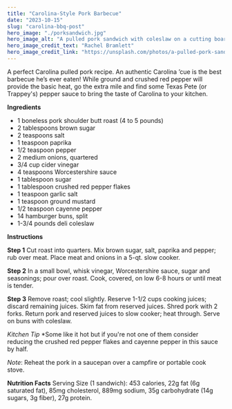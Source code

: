```yaml
---
title: "Carolina-Style Pork Barbecue"
date: "2023-10-15"
slug: "carolina-bbq-post"
hero_image: "./porksandwich.jpg"
hero_image_alt: "A pulled pork sandwich with coleslaw on a cutting board"
hero_image_credit_text: "Rachel Bramlett"
hero_image_credit_link: "https://unsplash.com/photos/a-pulled-pork-sandwich-on-a-wooden-cutting-board-9-MDbSrsOOw"
---
```


A perfect Carolina pulled pork recipe. An authentic Carolina ’cue is the best barbecue he’s ever eaten! While ground and crushed red pepper will provide the basic heat, go the extra mile and find some Texas Pete (or Trappey's) pepper sauce to bring the taste of Carolina to your kitchen.

**Ingredients**

- 1 boneless pork shoulder butt roast (4 to 5 pounds)
- 2 tablespoons brown sugar
- 2 teaspoons salt
- 1 teaspoon paprika
- 1/2 teaspoon pepper
- 2 medium onions, quartered
- 3/4 cup cider vinegar
- 4 teaspoons Worcestershire sauce
- 1 tablespoon sugar
- 1 tablespoon crushed red pepper flakes
- 1 teaspoon garlic salt
- 1 teaspoon ground mustard
- 1/2 teaspoon cayenne pepper
- 14 hamburger buns, split
- 1-3/4 pounds deli coleslaw

**Instructions**

**Step 1**
Cut roast into quarters. Mix brown sugar, salt, paprika and pepper; rub over meat. Place meat and onions in a 5-qt. slow cooker.

**Step 2**
In a small bowl, whisk vinegar, Worcestershire sauce, sugar and seasonings; pour over roast. Cook, covered, on low 6-8 hours or until meat is tender.

**Step 3**
Remove roast; cool slightly. Reserve 1-1/2 cups cooking juices; discard remaining juices. Skim fat from reserved juices. Shred pork with 2 forks. Return pork and reserved juices to slow cooker; heat through. Serve on buns with coleslaw.

_Kitchen Tip_
\*Some like it hot but if you're not one of them consider reducing the crushed red pepper flakes and cayenne pepper in this sauce by half.

_Note_: Reheat the pork in a saucepan over a campfire or portable cook stove.

**Nutrition Facts**
Serving Size (1 sandwich): 453 calories, 22g fat (6g saturated fat), 85mg cholesterol, 889mg sodium, 35g carbohydrate (14g sugars, 3g fiber), 27g protein.
